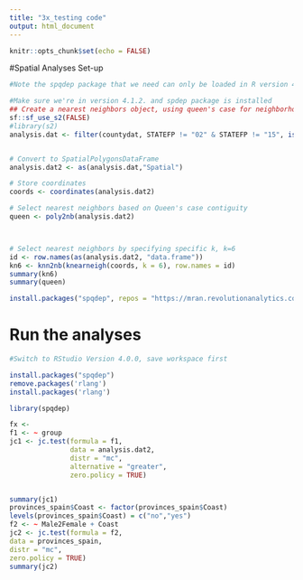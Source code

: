 ```yaml
---
title: "3x_testing code"
output: html_document
---
```


```r
knitr::opts_chunk$set(echo = FALSE)
```

#Spatial Analyses Set-up
```r
#Note the spqdep package that we need can only be loaded in R version 4.0.0 while the other packages (such as spdep) we need must be loaded in RStudio 4.1.2. Creates a major headache.

#Make sure we're in version 4.1.2. and spdep package is installed
## Create a nearest neighbors object, using queen's case for neighborhood contiguity
sf::sf_use_s2(FALSE)
#library(s2)
analysis.dat <- filter(countydat, STATEFP != "02" & STATEFP != "15", is.na(group)==0)


# Convert to SpatialPolygonsDataFrame
analysis.dat2 <- as(analysis.dat,"Spatial")

# Store coordinates
coords <- coordinates(analysis.dat2)

# Select nearest neighbors based on Queen's case contiguity
queen <- poly2nb(analysis.dat2)



# Select nearest neighbors by specifying specific k, k=6
id <- row.names(as(analysis.dat2, "data.frame"))
kn6 <- knn2nb(knearneigh(coords, k = 6), row.names = id)
summary(kn6)
summary(queen)

```


```r

install.packages("spqdep", repos = "https://mran.revolutionanalytics.com/snapshot/2022-03-02")


```


# Run the analyses
```r
#Switch to RStudio Version 4.0.0, save workspace first

install.packages("spqdep")
remove.packages('rlang')
install.packages('rlang')

library(spqdep)

fx <- 
f1 <- ~ group
jc1 <- jc.test(formula = f1, 
               data = analysis.dat2,
               distr = "mc",
               alternative = "greater",
               zero.policy = TRUE)


summary(jc1)
provinces_spain$Coast <- factor(provinces_spain$Coast)
levels(provinces_spain$Coast) = c("no","yes")
f2 <- ~ Male2Female + Coast
jc2 <- jc.test(formula = f2,
data = provinces_spain,
distr = "mc",
zero.policy = TRUE)
summary(jc2)

```


















